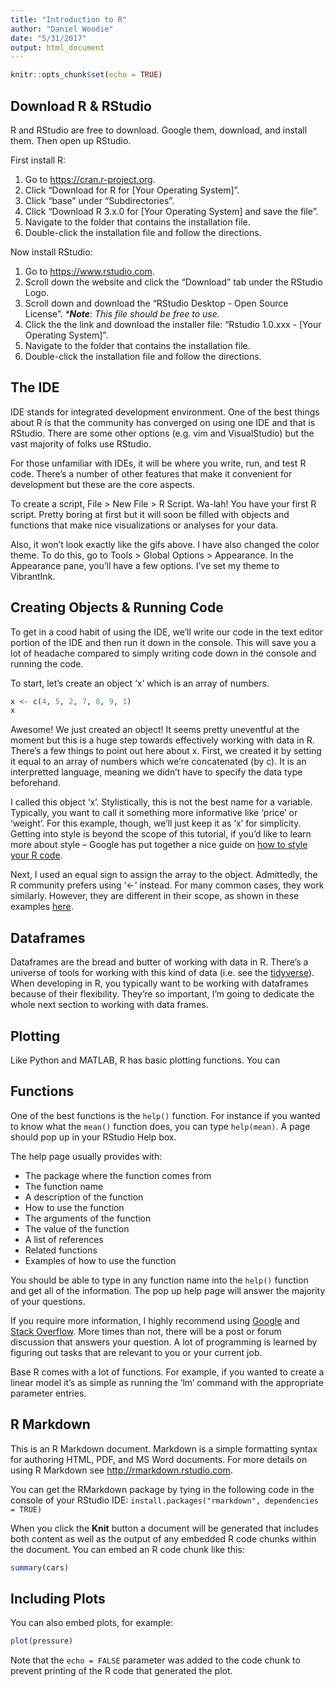 ```yaml
---
title: "Introduction to R"
author: "Daniel Woodie"
date: "5/31/2017"
output: html_document
---
```


```r
knitr::opts_chunk$set(echo = TRUE)
```


## Download R & RStudio
R and RStudio are free to download. Google them, download, and install them. Then open up RStudio.

First install R:
<ol type = "1">
  <li>Go to <a href="https://cran.r-project.org">https://cran.r-project.org</a>.</li>
  <li>Click "Download for R for [Your Operating System]".</li>
  <li>Click "base" under "Subdirectories".</li>
  <li>Click "Download R 3.x.0 for [Your Operating System] and save the file".</li>
  <li>Navigate to the folder that contains the installation file. </li>
  <li>Double-click the installation file and follow the directions.</li>
</ol>

Now install RStudio:  
<ol type = "1">
  <li>Go to <a href="https://www.rstudio.com">https://www.rstudio.com</a>.</li>
  <li>Scroll down the website and click the "Download" tab under the RStudio Logo.</li>
  <li>Scroll down and download the "RStudio Desktop - Open Source License". <i>*<b>Note</b>: This file should be free to use.</i></li>
  <li>Click the the link and download the installer file: "Rstudio 1.0.xxx - [Your Operating System]".</li>
  <li>Navigate to the folder that contains the installation file.</li>
  <li>Double-click the installation file and follow the directions.</li>
</ol>


## The IDE
IDE stands for integrated development environment. One of the best things about R is that the community has converged on using one IDE and that is RStudio. There are some other options (e.g. vim and VisualStudio) but the vast majority of folks use RStudio. 

<!-- EMS: changed uninitiated to unfamiliar -->
For those unfamiliar with IDEs, it will be where you write, run, and test R code. There's a number of other features that make it convenient for development but these are the core aspects.

To create a script, File > New File > R Script. Wa-lah! You have your first R script. Pretty boring at first but it will soon be filled with objects and functions that make nice visualizations or analyses for your data.


Also, it won't look exactly like the gifs above. I have also changed the color theme. To do this, go to Tools > Global Options > Appearance. In the Appearance pane, you'll have a few options. I've set my theme to VibrantInk.


## Creating Objects & Running Code
To get in a cood habit of using the IDE, we'll write our code in the text editor portion of the IDE and then run it down in the console. This will save you a lot of headache compared to simply writing code down in the console and running the code.

To start, let's create an object 'x' which is an array of numbers.
```r
x <- c(4, 5, 2, 7, 8, 9, 1)
x
```

Awesome! We just created an object! It seems pretty uneventful at the moment but this is a huge step towards effectively working with data in R. There's a few things to point out here about x. First, we created it by setting it equal to an array of numbers which we're concatenated (by c). It is an interpretted language, meaning we didn't have to specify the data type beforehand.

I called this object 'x'. Stylistically, this is not the best name for a variable. Typically, you want to call it something more informative like 'price' or 'weight'. For this example, though, we'll just keep it as 'x' for simplicity. Getting into style is beyond the scope of this tutorial, if you'd like to learn more about style -- Google has put together a nice guide on <a href="http://google.github.io/styleguide/Rguide.xml">how to style your R code</a>.

Next, I used an equal sign to assign the array to the object. Admittedly, the R community prefers using '<-' instead. For many common cases, they work similarly. However, they are different in their scope, as shown in these examples <a href="https://stackoverflow.com/questions/1741820/assignment-operators-in-r-and">here</a>.


## Dataframes
Dataframes are the bread and butter of working with data in R. There's a universe of tools for working with this kind of data (i.e. see the <a href="">tidyverse</a>). When developing in R, you typically want to be working with dataframes because of their flexibility. They're so important, I'm going to dedicate the whole next section to working with data frames.

## Plotting
Like Python and MATLAB, R has basic plotting functions. You can 


## Functions
<!-- ES: This can go anywhere -->
One of the best functions is the ```help()``` function. For instance if you wanted to know what the ```mean()``` function does, you can type ```help(mean)```. A page should pop up in your RStudio Help box.

The help page usually provides with:
<ul>
  <li>The package where the function comes from</li>
  <li>The function name</li>
  <li>A description of the function</li>
  <li>How to use the function</li>
  <li>The arguments of the function</li>
  <li>The value of the function</li>
  <li>A list of references</li>
  <li>Related functions</li>
  <li>Examples of how to use the function</li>
</ul>

You should be able to type in any function name into the ```help()``` function and get all of the information. The pop up help page will answer the majority of your questions.

If you require more information, I highly recommend using <a href="https://www.google.com">Google</a> and <a href="https://www.stackoverflow.com">Stack Overflow</a>. More times than not, there will be a post or forum discussion that answers your question. A lot of programming is learned by figuring out tasks that are relevant to you or your current job.

<!-- ES: This linear model function might too stats heavy, maybe use mean, median, and mode? -->

Base R comes with a lot of functions. For example, if you wanted to create a linear model it's as simple as running the 'lm' command with the appropriate parameter entries.


## 

## R Markdown

This is an R Markdown document. Markdown is a simple formatting syntax for authoring HTML, PDF, and MS Word documents. For more details on using R Markdown see <http://rmarkdown.rstudio.com>.

You can get the RMarkdown package by tying in the following code in the console of your RStudio IDE: 
```install.packages("rmarkdown", dependencies = TRUE)```

When you click the **Knit** button a document will be generated that includes both content as well as the output of any embedded R code chunks within the document. You can embed an R code chunk like this:

```r
summary(cars)
```

## Including Plots

You can also embed plots, for example:

```r
plot(pressure)
```

Note that the `echo = FALSE` parameter was added to the code chunk to prevent printing of the R code that generated the plot.
